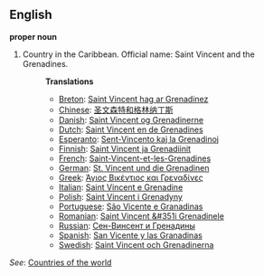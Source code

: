 ==English==

'''proper noun'''

# Country in the Caribbean. Official name: Saint Vincent and the Grenadines.
#:'''Translations'''
#:*[[Breton]]: [[Saint Vincent hag ar Grenadinez]]
#:*[[Chinese]]: [[圣文森特和格林纳丁斯]]
#:*[[Danish]]: [[Saint Vincent og Grenadinerne]]
#:*[[Dutch]]: [[Saint Vincent en de Grenadines]]
#:*[[Esperanto]]: [[Sent-Vincento kaj la Grenadinoj]]
#:*[[Finnish]]: [[Saint Vincent ja Grenadiinit]]
#:*[[French]]: [[Saint-Vincent-et-les-Grenadines]]
#:*[[German]]: [[St. Vincent und die Grenadinen]]
#:*[[Greek]]: [[Άγιος Βικέντιος και Γρεναδίνες]]
#:*[[Italian]]: [[Saint Vincent e Grenadine]]
#:*[[Polish]]: [[Saint Vincent i Grenadyny]]
#:*[[Portuguese]]: [[São Vicente e Granadinas]]
#:*[[Romanian]]: [[Saint Vincent &#351i Grenadinele]]
#:*[[Russian]]: [[Сен-Винсент и Гренадины]]
#:*[[Spanish]]: [[San Vicente y las Granadinas]]
#:*[[Swedish]]: [[Saint Vincent och Grenadinerna]]

''See'': [[Countries of the world]]